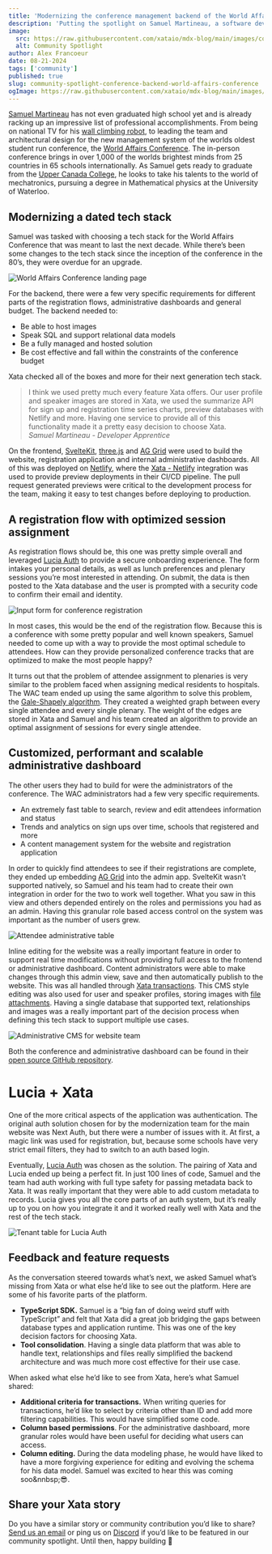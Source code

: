 ```yaml
---
title: 'Modernizing the conference management backend of the World Affairs Conference'
description: 'Putting the spotlight on Samuel Martineau, a software developer apprentice based out of Québec, Canada replacing the backend of a conference management system with Xata.'
image:
  src: https://raw.githubusercontent.com/xataio/mdx-blog/main/images/community-spotlight-world-affairs-conference.jpg
  alt: Community Spotlight
author: Alex Francoeur
date: 08-21-2024
tags: ['community']
published: true
slug: community-spotlight-conference-backend-world-affairs-conference
ogImage: https://raw.githubusercontent.com/xataio/mdx-blog/main/images/community-spotlight-world-affairs-conference.jpg
---
```


[Samuel Martineau](https://github.com/Samuel-Martineau) has not even graduated high school yet and is already racking up an impressive list of professional accomplishments. From being on national TV for his [wall climbing robot](https://www.tv5unis.ca/videos/les-inventifs/saisons/2/episodes/5.), to leading the team and architectural design for the new management system of the worlds oldest student run conference, the [World Affairs Conference](https://worldaffairscon.org/). The in-person conference brings in over 1,000 of the worlds brightest minds from 25 countries in 65 schools internationally. As Samuel gets ready to graduate from the [Upper Canada College](https://www.ucc.on.ca/), he looks to take his talents to the world of mechatronics, pursuing a degree in Mathematical physics at the University of Waterloo.

## Modernizing a dated tech stack

Samuel was tasked with choosing a tech stack for the World Affairs Conference that was meant to last the next decade. While there’s been some changes to the tech stack since the inception of the conference in the 80’s, they were overdue for an upgrade.

![World Affairs Conference landing page](/images/cs-wac-website.png)

For the backend, there were a few very specific requirements for different parts of the registration flows, administrative dashboards and general budget. The backend needed to:

- Be able to host images
- Speak SQL and support relational data models
- Be a fully managed and hosted solution
- Be cost effective and fall within the constraints of the conference budget

Xata checked all of the boxes and more for their next generation tech stack.

> I think we used pretty much every feature Xata offers. Our user profile and speaker images are stored in Xata, we used the summarize API for sign up and registration time series charts, preview databases with Netlify and more. Having one service to provide all of this functionality made it a pretty easy decision to choose Xata.\
> _Samuel Martineau - Developer Apprentice_

On the frontend, [SvelteKit](https://kit.svelte.dev/), [three.js](https://threejs.org/) and [AG Grid](https://ag-grid.com/) were used to build the website, registration application and internal administrative dashboards. All of this was deployed on [Netlify](https://www.netlify.com/), where the [Xata - Netlify](https://xata.io/docs/integrations/netlify) integration was used to provide preview deployments in their CI/CD pipeline. The pull request generated previews were critical to the development process for the team, making it easy to test changes before deploying to production.

## A registration flow with optimized session assignment

As registration flows should be, this one was pretty simple overall and leveraged [Lucia Auth](https://lucia-auth.com/) to provide a secure onboarding experience. The form intakes your personal details, as well as lunch preferences and plenary sessions you’re most interested in attending. On submit, the data is then posted to the Xata database and the user is prompted with a security code to confirm their email and identity.

![Input form for conference registration](/images/cs-wac-registration-form.png)

In most cases, this would be the end of the registration flow. Because this is a conference with some pretty popular and well known speakers, Samuel needed to come up with a way to provide the most optimal schedule to attendees. How can they provide personalized conference tracks that are optimized to make the most people happy?

It turns out that the problem of attendee assignment to plenaries is very similar to the problem faced when assigning medical residents to hospitals. The WAC team ended up using the same algorithm to solve this problem, the [Gale-Shapely algorithm](https://en.wikipedia.org/wiki/Gale%E2%80%93Shapley_algorithm). They created a weighted graph between every single attendee and every single plenary. The weight of the edges are stored in Xata and Samuel and his team created an algorithm to provide an optimal assignment of sessions for every single attendee.

## Customized, performant and scalable administrative dashboard

The other users they had to build for were the administrators of the conference. The WAC administrators had a few very specific requirements.

- An extremely fast table to search, review and edit attendees information and status
- Trends and analytics on sign ups over time, schools that registered and more
- A content management system for the website and registration application

In order to quickly find attendees to see if their registrations are complete, they ended up embedding [AG Grid](https://ag-grid.com/) into the admin app. SvelteKit wasn’t supported natively, so Samuel and his team had to create their own integration in order for the two to work well together. What you saw in this view and others depended entirely on the roles and permissions you had as an admin. Having this granular role based access control on the system was important as the number of users grew.

![Attendee administrative table](/images/cs-wac-admin-table.png)

Inline editing for the website was a really important feature in order to support real time modifications without providing full access to the frontend or administrative dashboard. Content administrators were able to make changes through this admin view, save and then automatically publish to the website. This was all handled through [Xata transactions](https://xata.io/docs/sdk/transaction). This CMS style editing was also used for user and speaker profiles, storing images with [file attachments](https://xata.io/docs/sdk/file-attachments). Having a single database that supported text, relationships and images was a really important part of the decision process when defining this tech stack to support multiple use cases.

![Administrative CMS for website team](/images/cs-wac-admin-cms.png)

Both the conference and administrative dashboard can be found in their [open source GitHub repository](https://github.com/worldaffairsconference/worldaffairscon.org/tree/wac2024).

# Lucia + Xata

One of the more critical aspects of the application was authentication. The original auth solution chosen for by the modernization team for the main website was Next Auth, but there were a number of issues with it. At first, a magic link was used for registration, but, because some schools have very strict email filters, they had to switch to an auth based login.

Eventually, [Lucia Auth](https://lucia-auth.com/) was chosen as the solution. The pairing of Xata and Lucia ended up being a perfect fit. In just 100 lines of code, Samuel and the team had auth working with full type safety for passing metadata back to Xata. It was really important that they were able to add custom metadata to records. Lucia gives you all the core parts of an auth system, but it’s really up to you on how you integrate it and it worked really well with Xata and the rest of the tech stack.

![Tenant table for Lucia Auth](/images/cs-wac-xata-lucia.png)

## Feedback and feature requests

As the conversation steered towards what’s next, we asked Samuel what’s missing from Xata or what else he’d like to see out the platform. Here are some of his favorite parts of the platform.

- **TypeScript SDK.** Samuel is a “big fan of doing weird stuff with TypeScript” and felt that Xata did a great job bridging the gaps between database types and application runtime. This was one of the key decision factors for choosing Xata.
- **Tool consolidation**. Having a single data platform that was able to handle text, relationships and files really simplified the backend architecture and was much more cost effective for their use case.

When asked what else he’d like to see from Xata, here’s what Samuel shared:

- **Additional criteria for transactions.** When writing queries for transactions, he’d like to select by criteria other than ID and add more filtering capabilities. This would have simplified some code.
- **Column based permissions**. For the administrative dashboard, more granular roles would have been useful for deciding what users can access.
- **Column editing.** During the data modeling phase, he would have liked to have a more forgiving experience for editing and evolving the schema for his data model. Samuel was excited to hear this was coming soo&nnbsp;😎.

## Share your Xata story

Do you have a similar story or community contribution you’d like to share? [Send us an email](mailto:communityspotlight@xata.io) or ping us on [Discord](https://xata.io/discord) if you’d like to be featured in our community spotlight. Until then, happy building 🦋
